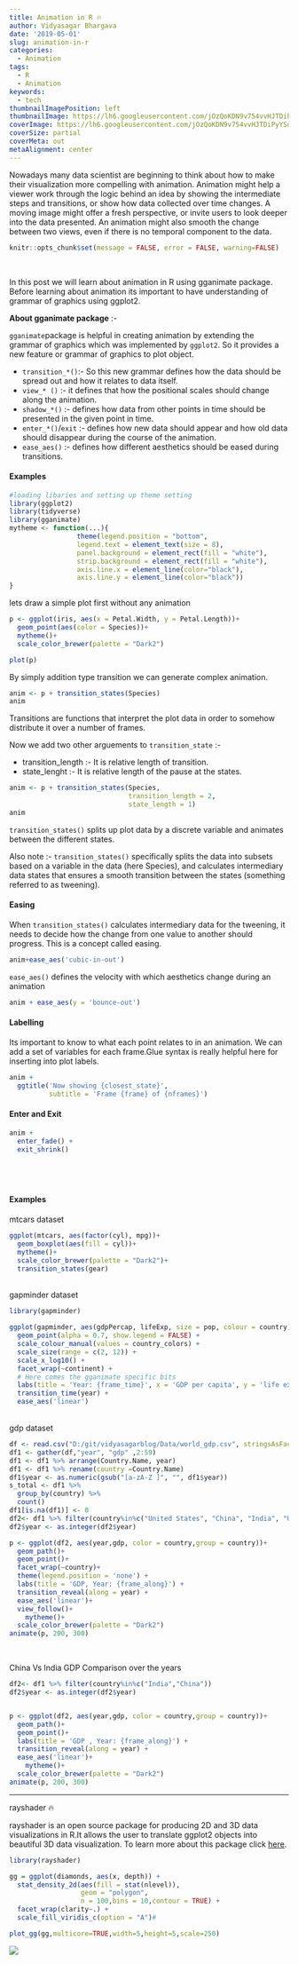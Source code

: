 ```yaml
---
title: Animation in R 🔥
author: Vidyasagar Bhargava
date: '2019-05-01'
slug: animation-in-r
categories:
  - Animation
tags:
  - R
  - Animation
keywords:
  - tech
thumbnailImagePosition: left
thumbnailImage: https://lh6.googleusercontent.com/jOzQoKDN9v754vvHJTDiPyYSo8k73_w0XqtAzurTXXO0W9AEEs45r_N5z5o=w2400
coverImage: https://lh6.googleusercontent.com/jOzQoKDN9v754vvHJTDiPyYSo8k73_w0XqtAzurTXXO0W9AEEs45r_N5z5o=w2400
coverSize: partial
coverMeta: out
metaAlignment: center
---
```


Nowadays many data scientist are beginning to think about how to make their visualization more compelling with animation. Animation might help a viewer work through the logic behind an
idea by showing the intermediate steps and transitions, or show how data collected over time changes. A moving image might offer a fresh perspective, or invite users to look deeper into the data presented. An animation might also smooth the change between two views, even if there is no temporal component to the data.    



```r
knitr::opts_chunk$set(message = FALSE, error = FALSE, warning=FALSE)
```


<br> 

In this post we will learn about animation in R using gganimate package. Before learning about animation its important to have understanding of grammar of graphics using ggplot2.  


**About gganimate package** :-  


```gganimate ```package is helpful in creating animation by extending the grammar of graphics which was implemented by ```ggplot2```. So it provides a new feature or grammar of graphics to plot object.

-  ```transition_*() ```:-  So this new grammar defines how the data should be spread out and how it relates to data itself.   
-  ```view_* ()```  :- it defines that how the positional scales should change along the animation.   
-  ```shadow_*()``` :- defines how data from other points in time should be presented in the given point in time.  
-  ```enter_*()```/```exit``` :- defines how new data should appear and how old data should disappear during the course of the animation.  
-  ```ease_aes()``` :- defines how different aesthetics should be eased during transitions.  


#### Examples  


```r
#loading libaries and setting up theme setting 
library(ggplot2)
library(tidyverse)
library(gganimate)
mytheme <- function(...){
                 theme(legend.position = "bottom", 
                 legend.text = element_text(size = 8),
                 panel.background = element_rect(fill = "white"),
                 strip.background = element_rect(fill = "white"),
                 axis.line.x = element_line(color="black"),
                 axis.line.y = element_line(color="black"))
}
```





lets draw a simple plot first without any animation  

```r

p <- ggplot(iris, aes(x = Petal.Width, y = Petal.Length))+
  geom_point(aes(color = Species))+
  mytheme()+
  scale_color_brewer(palette = "Dark2")

plot(p)
```


By simply addition type transition we can generate complex animation.  


```r
anim <- p + transition_states(Species)
anim
```


Transitions are functions that interpret the plot data in order to somehow distribute it over a number of frames.  


Now we add two other arguements to ```transition_state``` :-

- transition_length :- It is relative length of transition.  
- state_lenght  :- It is relative length of the pause at the states.    


```r
anim <- p + transition_states(Species, 
                              transition_length = 2,
                              state_length = 1)
anim
```


```transition_states()``` splits up plot data by a discrete variable and animates between the different states.  

Also note :- ```transition_states()``` specifically splits the data into subsets based on a variable in the data (here Species), and calculates intermediary data states that ensures a smooth transition between the states (something referred to as tweening).  


#### Easing

When ```transition_states()``` calculates intermediary data for the tweening, it needs to decide how the change from one value to another should progress. This is a concept called easing.   


```r
anim+ease_aes('cubic-in-out')
```


```ease_aes()``` defines the velocity with which aesthetics change during an animation 

```r
anim + ease_aes(y = 'bounce-out')
```




#### Labelling  

Its important to know to what each point relates to in an animation. We can add a set of variables for each
frame.Glue syntax is really helpful here for inserting into plot labels.  

```r
anim + 
  ggtitle('Now showing {closest_state}',
          subtitle = 'Frame {frame} of {nframes}')
```


#### Enter and Exit  

```r
anim + 
  enter_fade() + 
  exit_shrink()
```

<br>
-------------------------------------------------------------------------------------------------


#### Examples   


mtcars dataset  

```r
ggplot(mtcars, aes(factor(cyl), mpg))+
  geom_boxplot(aes(fill = cyl))+
  mytheme()+
  scale_color_brewer(palette = "Dark2")+
  transition_states(gear)
```

<br>
gapminder dataset   
```r
library(gapminder)

ggplot(gapminder, aes(gdpPercap, lifeExp, size = pop, colour = country)) +
  geom_point(alpha = 0.7, show.legend = FALSE) +
  scale_colour_manual(values = country_colors) +
  scale_size(range = c(2, 12)) +
  scale_x_log10() +
  facet_wrap(~continent) +
  # Here comes the gganimate specific bits
  labs(title = 'Year: {frame_time}', x = 'GDP per capita', y = 'life expectancy') +
  transition_time(year) +
  ease_aes('linear')
```

<br>
gdp dataset  

```r
df <- read.csv("D:/git/vidyasagarblog/Data/world_gdp.csv", stringsAsFactors = FALSE)
df1 <- gather(df,"year", "gdp" ,2:59)
df1 <- df1 %>% arrange(Country.Name, year)
df1 <- df1 %>% rename(country =Country.Name)
df1$year <- as.numeric(gsub("[a-zA-Z ]", "", df1$year))
s_total <- df1 %>%
  group_by(country) %>% 
  count()
df1[is.na(df1)] <- 0
df2<- df1 %>% filter(country%in%c("United States", "China", "India", "United Kingdom","Japan", "France" ,"Germany"))
df2$year <- as.integer(df2$year)
```


```r
p <- ggplot(df2, aes(year,gdp, color = country,group = country))+
  geom_path()+
  geom_point()+
  facet_wrap(~country)+
  theme(legend.position = 'none') +
  labs(title = 'GDP, Year: {frame_along}') +
  transition_reveal(along = year) +
  ease_aes('linear')+
  view_follow()+
    mytheme()+
  scale_color_brewer(palette = "Dark2")
animate(p, 200, 300)

```

<br>


China Vs India GDP Comparison over the years    

```r

df2<- df1 %>% filter(country%in%c("India","China"))
df2$year <- as.integer(df2$year)


p <- ggplot(df2, aes(year,gdp, color = country,group = country))+
  geom_path()+
  geom_point()+
  labs(title = 'GDP , Year: {frame_along}') +
  transition_reveal(along = year) +
  ease_aes('linear')+
    mytheme()+
  scale_color_brewer(palette = "Dark2")
animate(p, 200, 300)


```

-------------------------------------------------------------------------------------

rayshader 🔥

rayshader is an open source package for producing 2D and 3D data visualizations in R.It allows the user to translate  ggplot2 objects into beautiful 3D data visualization.  To learn more about this package click [here](https://www.rayshader.com/).  


```r
library(rayshader)

gg = ggplot(diamonds, aes(x, depth)) +
  stat_density_2d(aes(fill = stat(nlevel)), 
                  geom = "polygon",
                  n = 100,bins = 10,contour = TRUE) +
  facet_wrap(clarity~.) +
  scale_fill_viridis_c(option = "A")#

plot_gg(gg,multicore=TRUE,width=5,height=5,scale=250)
```


![](https://lh6.googleusercontent.com/jOzQoKDN9v754vvHJTDiPyYSo8k73_w0XqtAzurTXXO0W9AEEs45r_N5z5o=w2400)



